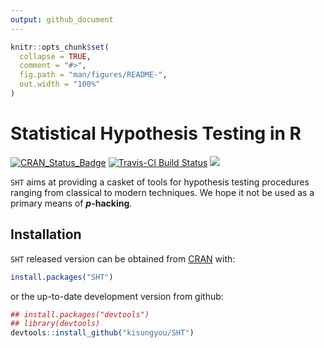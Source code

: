 ```yaml
---
output: github_document
---
```


<!-- README.md is generated from README.Rmd. Please edit that file -->

```r
knitr::opts_chunk$set(
  collapse = TRUE,
  comment = "#>",
  fig.path = "man/figures/README-",
  out.width = "100%"
)
```
# Statistical Hypothesis Testing in R

[![CRAN\_Status\_Badge](http://www.r-pkg.org/badges/version/SHT?color=green)](https://cran.r-project.org/package=SHT) 
[![Travis-CI Build Status](https://travis-ci.org/kisungyou/SHT.svg?branch=master)](https://travis-ci.org/kisungyou/SHT)
[![](https://cranlogs.r-pkg.org/badges/SHT)](https://cran.r-project.org/package=SHT)

`SHT` aims at providing a casket of tools for hypothesis testing procedures ranging from classical to modern techniques. We hope it not be used as a primary means of **$p$-hacking**.

## Installation

`SHT` released version can be obtained from [CRAN](https://CRAN.R-project.org/package=SHT) with:
```r
install.packages("SHT")
```
or the up-to-date development version from github:
```r
## install.packages("devtools")
## library(devtools)
devtools::install_github("kisungyou/SHT")
```